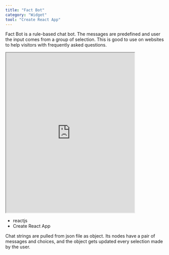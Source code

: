 ```yaml
---
title: "Fact Bot"
category: "Widget"
tool: "Create React App"
---
```


Fact Bot is a rule-based chat bot. The messages are predefined and user the input comes from a group of selection. This is good to use on websites to help visitors with frequently asked questions.

<iframe src="http://localhost:3000/" width="400" height="500" style={{border: "0px",maxWidth: "90%"}}></iframe>

* reactjs
* Create React App

Chat strings are pulled from json file as object. Its nodes have a pair of messages and choices, and the object gets updated every selection
made by the user.
